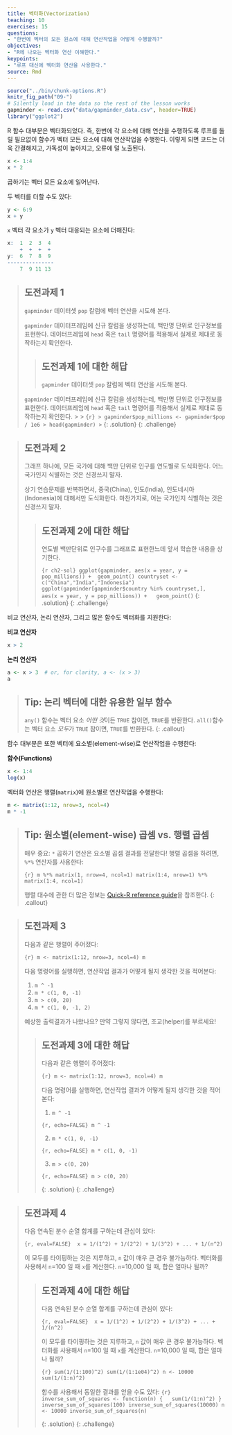 ```yaml
---
title: 벡터화(Vectorization)
teaching: 10
exercises: 15
questions:
- "한번에 벡터의 모든 원소에 대해 연산작업을 어떻게 수행할까?"
objectives:
- "R에 나오는 벡터화 연산 이해한다."
keypoints:
- "루프 대신에 벡터화 연산을 사용한다."
source: Rmd
---
```


```r
source("../bin/chunk-options.R")
knitr_fig_path("09-")
# Silently load in the data so the rest of the lesson works
gapminder <- read.csv("data/gapminder_data.csv", header=TRUE)
library("ggplot2")
```

R 함수 대부분은 벡터화되었다.
즉, 한번에 각 요소에 대해 연산을 수행하도록 루프를 돌릴 필요없이
함수가 벡터 모든 요소에 대해 연산작업을 수행한다.
이렇게 되면 코드는 더욱 간결해지고, 가독성이 높아지고, 오류에 덜 노출된다.


```r
x <- 1:4
x * 2
```

곱하기는 벡터 모든 요소에 일어난다.

두 벡터를 더할 수도 있다:

```r
y <- 6:9
x + y
```

`x` 벡터 각 요소가 `y` 벡터 대응되는 요소에 더해진다:

```r
x:  1  2  3  4
    +  +  +  +
y:  6  7  8  9
---------------
    7  9 11 13
```


> ## 도전과제 1
>
> `gapminder` 데이터셋 `pop` 칼럼에 벡터 연산을 시도해 본다.
>
> `gapminder` 데이터프레임에 신규 칼럼을 생성하는데, 백만명 단위로 
> 인구정보를 표현한다.
> 데이터프레임에 `head` 혹은 `tail` 명령어를 적용해서 
> 실제로 제대로 동작하는지 확인한다.
>
> > ## 도전과제 1에 대한 해답
> >
> `gapminder` 데이터셋 `pop` 칼럼에 벡터 연산을 시도해 본다.
>
> `gapminder` 데이터프레임에 신규 칼럼을 생성하는데, 백만명 단위로 
> 인구정보를 표현한다.
> 데이터프레임에 `head` 혹은 `tail` 명령어를 적용해서 
> 실제로 제대로 동작하는지 확인한다.
> >
> > ```{r}
> > gapminder$pop_millions <- gapminder$pop / 1e6
> > head(gapminder)
> > ```
> {: .solution}
{: .challenge}


> ## 도전과제 2
>
> 그래프 하나에, 모든 국가에 대해 백만 단위로 인구를 연도별로 도식화한다.
> 어느 국가인지 식별하는 것은 신경쓰지 말자.
>
> 상기 연습문제를 반복하면서, 중국(China), 인도(India), 인도네시아(Indonesia)에 
> 대해서만 도식화한다. 마찬가지로, 어는 국가인지 식별하는 것은 
> 신경쓰지 말자.
>
> > ## 도전과제 2에 대한 해답
> >
> > 연도별 백만단위로 인구수를 그래프로 표현한느데 앞서 학습한 내용을 상기한다.
> >
> > ```{r ch2-sol}
> > ggplot(gapminder, aes(x = year, y = pop_millions)) +
> >  geom_point()
> > countryset <- c("China","India","Indonesia")
> > ggplot(gapminder[gapminder$country %in% countryset,],
> >        aes(x = year, y = pop_millions)) +
> >   geom_point()
> > ```
> {: .solution}
{: .challenge}


비교 연산자, 논리 연산자, 그리고 많은 함수도 벡터화를 지원한다:

**비교 연산자**

```r
x > 2
```

**논리 연산자** 

```r
a <- x > 3  # or, for clarity, a <- (x > 3)
a
```

> ## Tip: 논리 벡터에 대한 유용한 일부 함수
>
> `any()` 함수는 벡터 요소 *어떤 것*이든 `TRUE` 참이면, `TRUE`를 반환한다.
> `all()`함수는 벡터 요소 *모두*가 `TRUE` 참이면, `TRUE`를 반환한다.
{: .callout}

함수 대부분은 또한 벡터에 요소별(element-wise)로 연산작업을 수행한다:

**함수(Functions)**

```r
x <- 1:4
log(x)
```

벡터화 연산은 행렬(`matrix`)에 원소별로 연산작업을 수행한다:

```r
m <- matrix(1:12, nrow=3, ncol=4)
m * -1
```


> ## Tip: 원소별(element-wise) 곱셈 vs. 행렬 곱셈
>
> 매우 중요: `*` 곱하기 연산은 요소별 곱셈 결과를 전달한다!
> 행렬 곱셈을 하려면, `%*%` 연산자를 사용한다:
>
> ```{r}
> m %*% matrix(1, nrow=4, ncol=1)
> matrix(1:4, nrow=1) %*% matrix(1:4, ncol=1)
> ```
>
> 행렬 대수에 관한 더 많은 정보는 [Quick-R reference
> guide](http://www.statmethods.net/advstats/matrix.html)을 참조한다.
{: .callout}


> ## 도전과제 3
>
> 다음과 같은 행렬이 주어졌다:
>
> ```{r}
> m <- matrix(1:12, nrow=3, ncol=4)
> m
> ```
>
> 다음 명령어를 실행하면, 연산작업 결과가 어떻게 될지 생각한 것을 적어본다:
>
> 1. `m ^ -1`
> 2. `m * c(1, 0, -1)`
> 3. `m > c(0, 20)`
> 4. `m * c(1, 0, -1, 2)`
>
> 예상한 출력결과가 나왔나요? 만약 그렇지 않다면, 조교(helper)를 부르세요!
>
> > ## 도전과제 3에 대한 해답
> >
> > 다음과 같은 행렬이 주어졌다:
> >
> > ```{r}
> > m <- matrix(1:12, nrow=3, ncol=4)
> > m
> > ```
> >
> >
> > 다음 명령어를 실행하면, 연산작업 결과가 어떻게 될지 생각한 것을 적어본다:
> >
> > 1. `m ^ -1`
> >
> > ```{r, echo=FALSE}
> > m ^ -1
> > ```
> >
> > 2. `m * c(1, 0, -1)`
> >
> > ```{r, echo=FALSE}
> > m * c(1, 0, -1)
> > ```
> >
> > 3. `m > c(0, 20)`
> >
> > ```{r, echo=FALSE}
> > m > c(0, 20)
> > ```
> >
> {: .solution}
{: .challenge}


> ## 도전과제 4
>
> 다음 연속된 분수 순열 합계를 구하는데 관심이 있다:
>
> ```{r, eval=FALSE}
>  x = 1/(1^2) + 1/(2^2) + 1/(3^2) + ... + 1/(n^2)
> ```
>
> 이 모두를 타이핑하는 것은 지루하고, `n` 값이 매우 큰 경우 불가능하다.
> 벡터화를 사용해서 `n`=100 일 때 `x`를 계산한다.
> `n`=10,000 일 때, 합은 얼마나 될까?
>
> > ## 도전과제 4에 대한 해답
> >
> > 다음 연속된 분수 순열 합계를 구하는데 관심이 있다:
> >
> > ```{r, eval=FALSE}
> >  x = 1/(1^2) + 1/(2^2) + 1/(3^2) + ... + 1/(n^2)
> > ```
> >
> > 이 모두를 타이핑하는 것은 지루하고, `n` 값이 매우 큰 경우 불가능하다.
> > 벡터화를 사용해서 `n`=100 일 때 `x`를 계산한다.
> > `n`=10,000 일 때, 합은 얼마나 될까?
> >
> > ```{r}
> > sum(1/(1:100)^2)
> > sum(1/(1:1e04)^2)
> > n <- 10000
> > sum(1/(1:n)^2)
> > ```
> >
> > 함수를 사용해서 동일한 결과를 얻을 수도 있다:
> > ```{r}
> > inverse_sum_of_squares <- function(n) {
> >   sum(1/(1:n)^2)
> > }
> > inverse_sum_of_squares(100)
> > inverse_sum_of_squares(10000)
> > n <- 10000
> > inverse_sum_of_squares(n)
> > ```
> >
> {: .solution}
{: .challenge}

